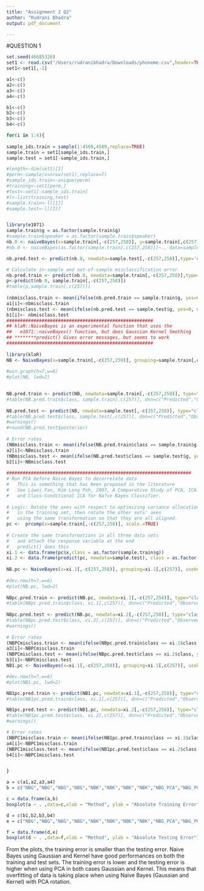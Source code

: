 ```yaml
---
title: "Assignment 2 Q2"
author: "Rudrani Bhadra"
output: pdf_document

---
```

#QUESTION 1

```r

set.seed(46685326)
set1 <- read.csv("/Users/rudranibhadra/Downloads/phoneme.csv",header=TRUE)
set1<-set1[,-1]

a1<-c()
a2<-c()
a3<-c()
a4<-c()

b1<-c()
b2<-c()
b3<-c()
b4<-c()

for(i in 1:4){
   
sample_ids.train = sample(1:4509,4509,replace=TRUE)
sample.train = set1[sample_ids.train,]
sample.test = set1[-sample_ids.train,]

#length<-dim(set1)[1]
#perm<-sample(x=nrow(set1),replace=T)
#sample_ids.train<-unique(perm)
#training<-set1[perm,]
#test<-set1[-sample_ids.train]
#l<-list(training,test)
#sample.train<-l[[1]]
#sample.test<-l[[2]]


library(e1071)
sample.train$g = as.factor(sample.train$g)
#sample.train$speaker = as.factor(sample.train$speaker)
nb.0 <- naiveBayes(x=sample.train[,-c(257,258)], y=sample.train[,c(257)])
#nb.0 <- naiveBayes(as.factor(sample.train[,c(257,258)])~., data=sample.train[,-c(257,258)])

nb.pred.test <- predict(nb.0, newdata=sample.test[,-c(257,258)],type='class')

# Calculate in-sample and out-of-sample misclassification error
nb.pred.train <- predict(nb.0, newdata=sample.train[,-c(257,258)],type="class")
p<-predict(nb.0, sample.train[,-c(257,258)])
#table(p,sample.train[,c(257)])
      
(nbmisclass.train <- mean(ifelse(nb.pred.train == sample.train$g, yes=0, no=1)))
a1[i]<-nbmisclass.train
(nbmisclass.test <- mean(ifelse(nb.pred.test == sample.test$g, yes=0, no=1)))
b1[i]<- nbmisclass.test   
######################################################
## klaR::NaiveBayes is an experimental function that uses the 
##   e1071::naiveBayes() function, but does Gaussian Kernel Smothing
## ********predict() Gives error messages, but seems to work
######################################################
      
library(klaR)
NB <- NaiveBayes(x=sample.train[,-c(257,259)], grouping=sample.train[,c(257)], usekernel=TRUE)
      
#win.graph(h=7,w=6)
#plot(NB, lwd=2)
      

NB.pred.train <- predict(NB, newdata=sample.train[,-c(257,258)], type="class")
#table(NB.pred.train$class, sample.train[,c(257)], dnn=c("Predicted","Observed"))
      
NB.pred.test <- predict(NB, newdata=sample.test[,-c(257,258)], type="class")
#table(NB.pred.test$class, sample.test[,c(257)], dnn=c("Predicted","Observed"))
#warnings()
#round(NB.pred.test$posterior)
      
# Error rates
(NBmisclass.train <- mean(ifelse(NB.pred.train$class == sample.train$g, yes=0, no=1)))
a2[i]<-NBmisclass.train
(NBmisclass.test <- mean(ifelse(NB.pred.test$class == sample.test$g, yes=0, no=1)))
b2[i]<-NBmisclass.test      
      
####################################################################
# Run PCA before Naive Bayes to decorrelate data
#   This is something that has been proposed in the literature
#   See Liwei Fan, Kim Leng Poh, 2007, A Comparative Study of PCA, ICA 
#   and Class-Conditional ICA for Na?ve Bayes Classifier.
      
# Logic: Rotate the axes with respect to optimizing variance allocation 
#   in the training set, then rotate the other sets' axes
#   using the same transformation so that they are all aligned.
pc <-  prcomp(x=sample.train[,-c(257,258)], scale.=TRUE)
      
# Create the same transformations in all three data sets 
#   and attach the response variable at the end
#   predict() does this 
xi.1 <- data.frame(pc$x,class = as.factor(sample.train$g))
xi.2 <- data.frame(predict(pc, newdata=sample.test), class = as.factor(sample.test$g))
      
NB.pc <- NaiveBayes(x=xi.1[,-c(257,258)], grouping=xi.1[,c(257)], usekernel=FALSE)
      
#dev.new(h=7,w=6)
#plot(NB.pc, lwd=2)
      
NBpc.pred.train <- predict(NB.pc, newdata=xi.1[,-c(257,258)], type="class")
#table(NBpc.pred.train$class, xi.1[,c(257)], dnn=c("Predicted","Observed"))
      
NBpc.pred.test <- predict(NB.pc, newdata=xi.2[,-c(257,258)], type="class")
#table(NBpc.pred.test$class, xi.2[,c(257)], dnn=c("Predicted","Observed"))
#warnings()
      
# Error rates
(NBPCmisclass.train <- mean(ifelse(NBpc.pred.train$class == xi.1$class, yes=0, no=1)))
a3[i]<-NBPCmisclass.train
(NBPCmisclass.test <- mean(ifelse(NBpc.pred.test$class == xi.2$class, yes=0, no=1)))
b3[i]<-NBPCmisclass.test
NB1.pc <- NaiveBayes(x=xi.1[,-c(257,258)], grouping=xi.1[,c(257)], usekernel=TRUE)

#dev.new(h=7,w=6)
#plot(NB1.pc, lwd=2)

NB1pc.pred.train <- predict(NB1.pc, newdata=xi.1[,-c(257,258)], type="class")
#table(NB1pc.pred.train$class, xi.1[,c(257)], dnn=c("Predicted","Observed"))

NB1pc.pred.test <- predict(NB1.pc, newdata=xi.2[,-c(257,258)], type="class")
#table(NB1pc.pred.test$class, xi.2[,c(257)], dnn=c("Predicted","Observed"))
#warnings()

# Error rates
(NBPC1misclass.train <- mean(ifelse(NB1pc.pred.train$class == xi.1$class, yes=0, no=1)))
a4[i]<-NBPC1misclass.train
(NBPC1misclass.test <- mean(ifelse(NB1pc.pred.test$class == xi.2$class, yes=0, no=1)))
b4[i]<-NBPC1misclass.test


}

a = c(a1,a2,a3,a4)
b = c("NBG","NBG","NBG","NBG","NBK","NBK","NBK","NBK","NBG_PCA","NBG_PCA","NBG_PCA","NBG_PCA","NBK_PCA","NBK_PCA","NBK_PCA","NBK_PCA")

c = data.frame(a,b)
boxplot(a ~ . ,data=c,xlab = "Method", ylab = "Absolute Training Error")

d = c(b1,b2,b3,b4)
e = c("NBG","NBG","NBG","NBG","NBK","NBK","NBK","NBK","NBG_PCA","NBG_PCA","NBG_PCA","NBG_PCA","NBK_PCA","NBK_PCA","NBK_PCA","NBK_PCA")

f = data.frame(d,e)
boxplot(d ~ . ,data=f,xlab = "Method", ylab = "Absolute Testing Error")

```
From the plots, the training error is smaller than the testing error. Naive Bayes using Gaussian and Kernel have good performances on both the training and test sets. The training error is lower and the testing error is higher when using PCA in both cases Gaussian and Kernel. This means that overfitting of data is taking place when using Naive Bayes (Gaussian and Kernel) with PCA rotation. 

